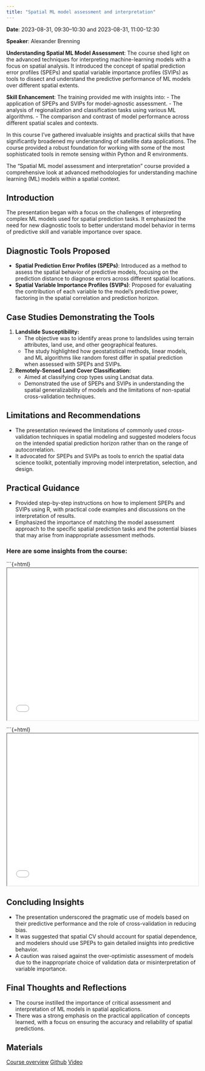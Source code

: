 ---
title: "Spatial ML model assessment and interpretation"
---

**Date**: 2023-08-31, 09:30–10:30 and 2023-08-31, 11:00-12:30

**Speaker**: Alexander Brenning

**Understanding Spatial ML Model Assessment**: The course shed light on the advanced techniques for interpreting machine-learning models with a focus on spatial analysis. It introduced the concept of spatial prediction error profiles (SPEPs) and spatial variable importance profiles (SVIPs) as tools to dissect and understand the predictive performance of ML models over different spatial extents.

**Skill Enhancement**: The training provided me with insights into:
- The application of SPEPs and SVIPs for model-agnostic assessment.
- The analysis of regionalization and classification tasks using various ML algorithms.
- The comparison and contrast of model performance across different spatial scales and contexts.

In this course I've gathered invaluable insights and practical skills that have significantly broadened my understanding of satellite data applications. The course provided a robust foundation for working with some of the most sophisticated tools in remote sensing within Python and R environments.

The "Spatial ML model assessment and interpretation" course provided a comprehensive look at advanced methodologies for understanding machine learning (ML) models within a spatial context.

## Introduction
The presentation began with a focus on the challenges of interpreting complex ML models used for spatial prediction tasks. It emphasized the need for new diagnostic tools to better understand model behavior in terms of predictive skill and variable importance over space.

## Diagnostic Tools Proposed
* **Spatial Prediction Error Profiles (SPEPs)**: Introduced as a method to assess the spatial behavior of predictive models, focusing on the prediction distance to diagnose errors across different spatial locations.
* **Spatial Variable Importance Profiles (SVIPs)**: Proposed for evaluating the contribution of each variable to the model’s predictive power, factoring in the spatial correlation and prediction horizon.

## Case Studies Demonstrating the Tools
1. **Landslide Susceptibility:**
   - The objective was to identify areas prone to landslides using terrain attributes, land use, and other geographical features.
   - The study highlighted how geostatistical methods, linear models, and ML algorithms like random forest differ in spatial prediction when assessed with SPEPs and SVIPs.

2. **Remotely-Sensed Land Cover Classification:**
   - Aimed at classifying crop types using Landsat data.
   - Demonstrated the use of SPEPs and SVIPs in understanding the spatial generalizability of models and the limitations of non-spatial cross-validation techniques.


## Limitations and Recommendations
- The presentation reviewed the limitations of commonly used cross-validation techniques in spatial modeling and suggested modelers focus on the intended spatial prediction horizon rather than on the range of autocorrelation.
- It advocated for SPEPs and SVIPs as tools to enrich the spatial data science toolkit, potentially improving model interpretation, selection, and design.

## Practical Guidance
- Provided step-by-step instructions on how to implement SPEPs and SVIPs using R, with practical code examples and discussions on the interpretation of results.
- Emphasized the importance of matching the model assessment approach to the specific spatial prediction tasks and the potential biases that may arise from inappropriate assessment methods.

### Here are some insights from the course:

```{=html}
<iframe src="material/model_assessment.html" width="100%" height="400"></iframe>

```{=html}
<iframe src="material/model_interpretation.html" width="100%" height="400"></iframe>

## Concluding Insights
* The presentation underscored the pragmatic use of models based on their predictive performance and the role of cross-validation in reducing bias.
* It was suggested that spatial CV should account for spatial dependence, and modelers should use SPEPs to gain detailed insights into predictive behavior.
* A caution was raised against the over-optimistic assessment of models due to the inappropriate choice of validation data or misinterpretation of variable importance.

## Final Thoughts and Reflections
* The course instilled the importance of critical assessment and interpretation of ML models in spatial applications.
* There was a strong emphasis on the practical application of concepts learned, with a focus on ensuring the accuracy and reliability of spatial predictions.

## Materials

[Course overview](https://pretalx.earthmonitor.org/opengeohub-summer-school-2023/talk/RFXDZW/)
[Github](https://github.com/alexanderbrenning/ogh23_ml)
[Video](https://doi.org/10.5446/63464#t=00:00,09:49)
